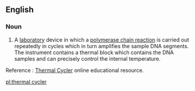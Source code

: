 ==English==

===Noun===
{{wikipedia}}
{{en-noun|head=[[thermal]] [[cycler]]}}

# {{context|genetics|lang=en}} A [[laboratory]] device in which a [[polymerase chain reaction]] is carried out repeatedly in cycles which in turn amplifies the sample DNA segments.  The instrument contains a thermal block which contains the DNA samples and can precisely control the internal temperature.

Reference : [http://thermalcycler.net/ Thermal Cycler] online educational resource.

[[pl:thermal cycler]]